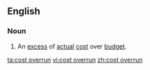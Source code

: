==English==


===Noun===
{{en-noun|sg=[[cost]] [[overrun]]}}

#{{accounting}} An [[excess]] of [[actual]] [[cost]] over [[budget]].

[[ta:cost overrun]]
[[vi:cost overrun]]
[[zh:cost overrun]]